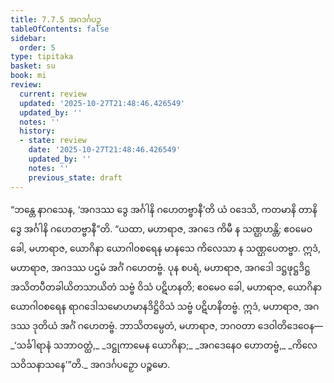 ```yaml
---
title: 7.7.5 အဂဒင်္ဂပဉှ
tableOfContents: false
sidebar:
  order: 5
type: tipitaka
basket: su
book: mi
review:
  current: review
  updated: '2025-10-27T21:48:46.426549'
  updated_by: ''
  notes: ''
  history:
  - state: review
    date: '2025-10-27T21:48:46.426549'
    updated_by: ''
    notes: ''
    previous_state: draft
---
```



<ReviewStatus review={frontmatter.review} showDetails={true} />

<HypothesisAnnotation frontmatter={frontmatter} />

<DynamicBreadcrumb />

<Division number="289" book="mi" e="ch" v="28">

<Paragraph number="2004" book="mi">
“ဘန္တေ နာဂသေန, ‘အဂဒဿ ဒွေ အင်္ဂါနိ ဂဟေတဗ္ဗာနီ’တိ ယံ ဝဒေသိ, ကတမာနိ တာနိ ဒွေ အင်္ဂါနိ ဂဟေတဗ္ဗာနီ”တိ. “ယထာ, မဟာရာဇ, အဂဒေ ကိမီ န သဏ္ဌဟန္တိ; ဧဝမေဝ ခေါ, မဟာရာဇ, ယောဂိနာ ယောဂါဝစရေန မာနသေ ကိလေသာ န သဏ္ဌပေတဗ္ဗာ. ဣဒံ, မဟာရာဇ, အဂဒဿ ပဌမံ အင်္ဂံ ဂဟေတဗ္ဗံ.
</Paragraph>

<Paragraph number="2005" book="mi">
ပုန စပရံ, မဟာရာဇ, အဂဒေါ ဒဋ္ဌဖုဋ္ဌဒိဋ္ဌအသိတပီတခါယိတသာယိတံ သဗ္ဗံ ဝိသံ ပဋိဟနတိ; ဧဝမေဝ ခေါ, မဟာရာဇ, ယောဂိနာ ယောဂါဝစရေန ရာဂဒေါသမောဟမာနဒိဋ္ဌိဝိသံ သဗ္ဗံ ပဋိဟနိတဗ္ဗံ. ဣဒံ, မဟာရာဇ, အဂဒဿ ဒုတိယံ အင်္ဂံ ဂဟေတဗ္ဗံ. ဘာသိတမ္ပေတံ, မဟာရာဇ, ဘဂဝတာ ဒေဝါတိဒေဝေန—
</Paragraph>

<Paragraph number="2006" type="verses" book="mi">
_‘သင်္ခါရာနံ သဘာဝတ္ထံ,_  
_ဒဋ္ဌုကာမေန ယောဂိနာ;_  
_အဂဒေနေဝ ဟောတဗ္ဗံ,_  
_ကိလေသဝိသနာသနေ’”တိ._  


</Paragraph>
</Division>

<Paragraph number="2007" type="center" book="mi">
အဂဒင်္ဂပဉှော ပဉ္စမော.
</Paragraph>